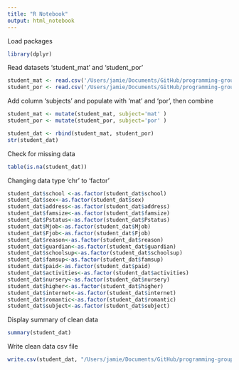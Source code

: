 ```yaml
---
title: "R Notebook"
output: html_notebook
---
```


Load packages
```r
library(dplyr)
```

Read datasets 'student_mat' and 'student_por'
```r
student_mat <- read.csv('/Users/jamie/Documents/GitHub/programming-group-project/data/student-mat.csv', header = TRUE, sep = ";")
student_por <- read.csv('/Users/jamie/Documents/GitHub/programming-group-project/data/student-por.csv', header = TRUE, sep = ";")
```

Add column 'subjects' and populate with 'mat' and 'por', then combine
```r
student_mat <- mutate(student_mat, subject='mat' )
student_por <- mutate(student_por, subject='por' )

student_dat <- rbind(student_mat, student_por)
str(student_dat)
```

Check for missing data
```r
table(is.na(student_dat))
```

Changing data type 'chr' to 'factor'
```r
student_dat$school <-as.factor(student_dat$school)
student_dat$sex<-as.factor(student_dat$sex)
student_dat$address<-as.factor(student_dat$address)
student_dat$famsize<-as.factor(student_dat$famsize)
student_dat$Pstatus<-as.factor(student_dat$Pstatus)
student_dat$Mjob<-as.factor(student_dat$Mjob)
student_dat$Fjob<-as.factor(student_dat$Fjob)
student_dat$reason<-as.factor(student_dat$reason)
student_dat$guardian<-as.factor(student_dat$guardian)
student_dat$schoolsup<-as.factor(student_dat$schoolsup)
student_dat$famsup<-as.factor(student_dat$famsup)
student_dat$paid<-as.factor(student_dat$paid)
student_dat$activities<-as.factor(student_dat$activities)
student_dat$nursery<-as.factor(student_dat$nursery)
student_dat$higher<-as.factor(student_dat$higher)
student_dat$internet<-as.factor(student_dat$internet)
student_dat$romantic<-as.factor(student_dat$romantic)
student_dat$subject<-as.factor(student_dat$subject)
```

Display summary of clean data
```r
summary(student_dat)
```

Write clean data csv file
```r
write.csv(student_dat, "/Users/jamie/Documents/GitHub/programming-group-project/data/student-data_2.csv")
```


